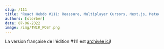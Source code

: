```yaml
---
slug: /111
title: "React Hebdo #111: Reassure, Multiplayer Cursors, Next.js, Meteor, Storybook, TanStack, FlashList, Bun..."
authors: [slorber]
date: 07-06-2022
image: /img/TWIR_POST.png
---
```


La version française de l'édition #111 est [archivée ici](https://www.getrevue.co/profile/sebastien-lorber/issues/react-hebdo-111-reassure-multiplayer-cursors-next-js-meteor-storybook-tanstack-flashlist-bun-1246305)!

